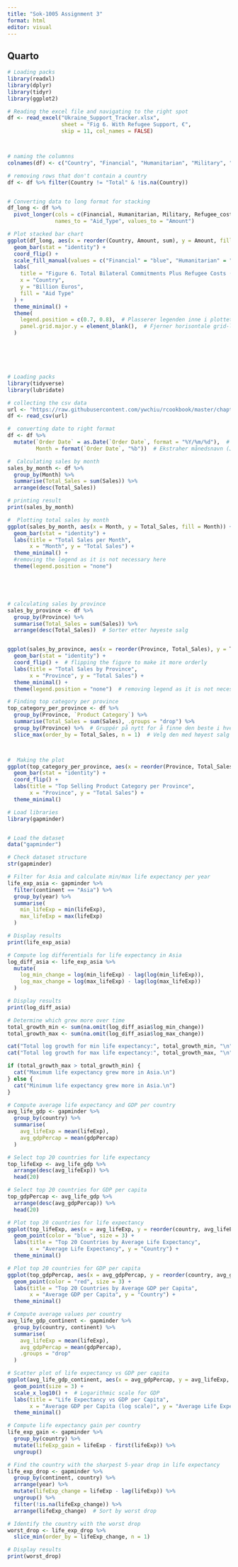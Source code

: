 ---
title: "Sok-1005 Assignment 3"
format: html
editor: visual
---

## Quarto

```{r}
# Loading packs
library(readxl)
library(dplyr)
library(tidyr)
library(ggplot2)

# Reading the excel file and navigating to the right spot
df <- read_excel("Ukraine_Support_Tracker.xlsx", 
                 sheet = "Fig 6. With Refugee Support, €", 
                 skip = 11, col_names = FALSE)



# naming the columnns
colnames(df) <- c("Country", "Financial", "Humanitarian", "Military", "Refugee_cost_estimation", "Total")

# removing rows that don't contain a country
df <- df %>% filter(Country != "Total" & !is.na(Country))


# Converting data to long format for stacking
df_long <- df %>%
  pivot_longer(cols = c(Financial, Humanitarian, Military, Refugee_cost_estimation),
               names_to = "Aid_Type", values_to = "Amount")

# Plot stacked bar chart
ggplot(df_long, aes(x = reorder(Country, Amount, sum), y = Amount, fill = Aid_Type)) +
  geom_bar(stat = "identity") +
  coord_flip() +
  scale_fill_manual(values = c("Financial" = "blue", "Humanitarian" = "green", "Military" = "red", "Refugee_cost_estimation" = "yellow")) +
  labs(
    title = "Figure 6. Total Bilateral Commitments Plus Refugee Costs (Billion Euros)",
    x = "Country",
    y = "Billion Euros",
    fill = "Aid Type"
  ) +
  theme_minimal() + 
  theme(
    legend.position = c(0.7, 0.8),  # Plasserer legenden inne i plottet 
    panel.grid.major.y = element_blank(),  # Fjerner horisontale grid-linjer
  )







```

```{r}
# Loading packs
library(tidyverse)
library(lubridate)

# collecting the csv data
url <- "https://raw.githubusercontent.com/ywchiu/rcookbook/master/chapter7/superstore_sales.csv"
df <- read_csv(url)

#  converting date to right format
df <- df %>%
  mutate(`Order Date` = as.Date(`Order Date`, format = "%Y/%m/%d"),  # Bruk YYYY/MM/DD format
         Month = format(`Order Date`, "%b"))  # Ekstraher månedsnavn (Jan, Feb, etc.)

#  Calculating sales by month
sales_by_month <- df %>%
  group_by(Month) %>%
  summarise(Total_Sales = sum(Sales)) %>%
  arrange(desc(Total_Sales))

# printing result
print(sales_by_month)

#  Plotting total sales by month
ggplot(sales_by_month, aes(x = Month, y = Total_Sales, fill = Month)) +
  geom_bar(stat = "identity") +
  labs(title = "Total Sales per Month",
       x = "Month", y = "Total Sales") +
  theme_minimal() +
  #removing the legend as it is not necessary here
  theme(legend.position = "none")






```

```{r}
# calculating sales by province
sales_by_province <- df %>%
  group_by(Province) %>%
  summarise(Total_Sales = sum(Sales)) %>%
  arrange(desc(Total_Sales))  # Sorter etter høyeste salg


ggplot(sales_by_province, aes(x = reorder(Province, Total_Sales), y = Total_Sales, fill = Province)) +
  geom_bar(stat = "identity") +
  coord_flip() +  # flipping the figure to make it more orderly
  labs(title = "Total Sales by Province",
       x = "Province", y = "Total Sales") +
  theme_minimal() +
  theme(legend.position = "none")  # removing legend as it is not necessary

```

```{r}
# Finding top category per province
top_category_per_province <- df %>%
  group_by(Province, `Product Category`) %>%
  summarise(Total_Sales = sum(Sales), .groups = "drop") %>%
  group_by(Province) %>%  # Gruppér på nytt for å finne den beste i hver provins
  slice_max(order_by = Total_Sales, n = 1)  # Velg den med høyest salg PER provins



#  Making the plot
ggplot(top_category_per_province, aes(x = reorder(Province, Total_Sales), y = Total_Sales, fill = `Product Category`)) +
  geom_bar(stat = "identity") +
  coord_flip() +
  labs(title = "Top Selling Product Category per Province",
       x = "Province", y = "Total Sales") +
  theme_minimal()


```

```{r}
# Load libraries
library(gapminder)


# Load the dataset
data("gapminder")

# Check dataset structure
str(gapminder)

# Filter for Asia and calculate min/max life expectancy per year
life_exp_asia <- gapminder %>%
  filter(continent == "Asia") %>%
  group_by(year) %>%
  summarise(
    min_lifeExp = min(lifeExp),
    max_lifeExp = max(lifeExp)
  )

# Display results
print(life_exp_asia)

```

```{r}
# Compute log differentials for life expectancy in Asia
log_diff_asia <- life_exp_asia %>%
  mutate(
    log_min_change = log(min_lifeExp) - lag(log(min_lifeExp)),
    log_max_change = log(max_lifeExp) - lag(log(max_lifeExp))
  )

# Display results
print(log_diff_asia)

# Determine which grew more over time
total_growth_min <- sum(na.omit(log_diff_asia$log_min_change))
total_growth_max <- sum(na.omit(log_diff_asia$log_max_change))

cat("Total log growth for min life expectancy:", total_growth_min, "\n")
cat("Total log growth for max life expectancy:", total_growth_max, "\n")

if (total_growth_max > total_growth_min) {
  cat("Maximum life expectancy grew more in Asia.\n")
} else {
  cat("Minimum life expectancy grew more in Asia.\n")
}

```

```{r}
# Compute average life expectancy and GDP per country
avg_life_gdp <- gapminder %>%
  group_by(country) %>%
  summarise(
    avg_lifeExp = mean(lifeExp),
    avg_gdpPercap = mean(gdpPercap)
  )

# Select top 20 countries for life expectancy
top_lifeExp <- avg_life_gdp %>%
  arrange(desc(avg_lifeExp)) %>%
  head(20)

# Select top 20 countries for GDP per capita
top_gdpPercap <- avg_life_gdp %>%
  arrange(desc(avg_gdpPercap)) %>%
  head(20)

# Plot top 20 countries for life expectancy
ggplot(top_lifeExp, aes(x = avg_lifeExp, y = reorder(country, avg_lifeExp))) +
  geom_point(color = "blue", size = 3) +
  labs(title = "Top 20 Countries by Average Life Expectancy",
       x = "Average Life Expectancy", y = "Country") +
  theme_minimal()

# Plot top 20 countries for GDP per capita
ggplot(top_gdpPercap, aes(x = avg_gdpPercap, y = reorder(country, avg_gdpPercap))) +
  geom_point(color = "red", size = 3) +
  labs(title = "Top 20 Countries by Average GDP per Capita",
       x = "Average GDP per Capita", y = "Country") +
  theme_minimal()

```

```{r}
# Compute average values per country
avg_life_gdp_continent <- gapminder %>%
  group_by(country, continent) %>%
  summarise(
    avg_lifeExp = mean(lifeExp),
    avg_gdpPercap = mean(gdpPercap),
    .groups = "drop"
  )

# Scatter plot of life expectancy vs GDP per capita
ggplot(avg_life_gdp_continent, aes(x = avg_gdpPercap, y = avg_lifeExp, color = continent)) +
  geom_point(size = 3) +
  scale_x_log10() +  # Logarithmic scale for GDP
  labs(title = "Life Expectancy vs GDP per Capita",
       x = "Average GDP per Capita (log scale)", y = "Average Life Expectancy") +
  theme_minimal()

```

```{r}
# Compute life expectancy gain per country
life_exp_gain <- gapminder %>%
  group_by(country) %>%
  mutate(lifeExp_gain = lifeExp - first(lifeExp)) %>%
  ungroup()

# Find the country with the sharpest 5-year drop in life expectancy
life_exp_drop <- gapminder %>%
  group_by(continent, country) %>%
  arrange(year) %>%
  mutate(lifeExp_change = lifeExp - lag(lifeExp)) %>%
  ungroup() %>%
  filter(!is.na(lifeExp_change)) %>%
  arrange(lifeExp_change)  # Sort by worst drop

# Identify the country with the worst drop
worst_drop <- life_exp_drop %>%
  slice_min(order_by = lifeExp_change, n = 1)

# Display results
print(worst_drop)


```
